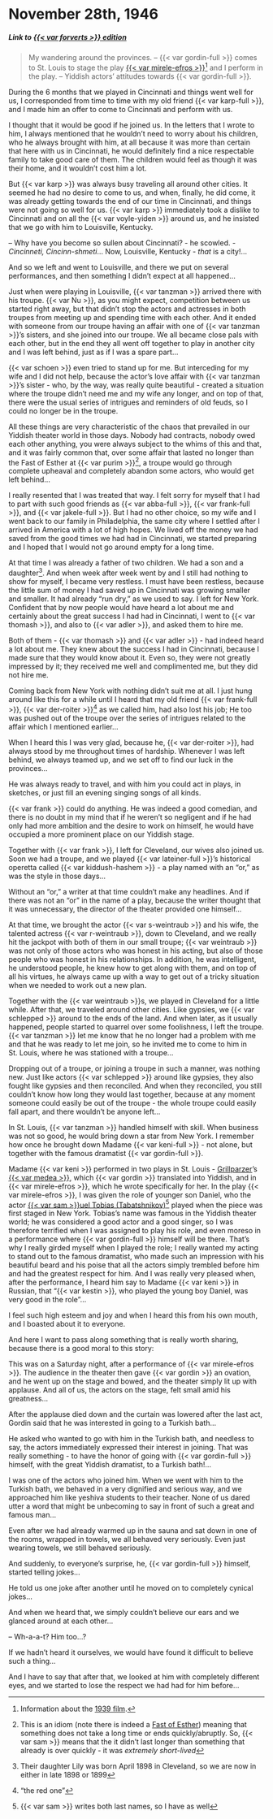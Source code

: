 # November 28th, 1946

##### _Link to [{{< var forverts >}} edition](https://www.nli.org.il/en/newspapers/frw/1946/11/28/01/)_ {.unnumbered}

> My wandering around the provinces. -- {{< var gordin-full >}} comes to St. Louis to stage the play [{{< var mirele-efros >}}](https://en.wikipedia.org/wiki/Mirele_Efros)^[Information about the [1939 film](https://jewishfilm.org/Catalogue/films/mireleefros.htm).] and I perform in the play. --  Yiddish actors' attitudes towards {{< var gordin-full >}}.

During the 6 months that we played in Cincinnati and things went well for us, I corresponded from time to time with my old friend {{< var karp-full >}}, and I made him an offer to come to Cincinnati and perform with us.

I thought that it would be good if he joined us. In the letters that I wrote to him, I always mentioned that he wouldn't need to worry about his children, who he always brought with him, at all because it was more than certain that here with us in Cincinnati, he would definitely find a nice respectable family to take good care of them. The children would feel as though it was their home, and it wouldn't cost him a lot.

But {{< var karp >}} was always busy traveling all around other cities. It seemed he had no desire to come to us, and when, finally, he did come, it was already getting towards the end of our time in Cincinnati, and things were not going so well for us. {{< var karp >}} immediately took a dislike to Cincinnati and on all the {{< var voyle-yiden >}} around us, and he insisted that we go with him to Louisville, Kentucky.

-- Why have you become so sullen about Cincinnati? - he scowled. - _Cincinneti, Cincinn-shmeti_... Now, Louisville, Kentucky - _that_ is a city!...

And so we left and went to Louisville, and there we put on several performances, and then something I didn't expect at all happened...

Just when were playing in Louisville, {{< var tanzman >}} arrived there with his troupe. {{< var Nu >}}, as you might expect, competition between us started right away, but that didn't stop the actors and actresses in both troupes from meeting up and spending time with each other. And it ended with someone from our troupe having an affair with one of {{< var tanzman >}}'s sisters, and she joined into our troupe. We all became close pals with each other, but in the end they all went off together to play in another city and I was left behind, just as if I was a spare part...

{{< var schoen >}} even tried to stand up for me. But interceding for my wife and I did not help, because the actor's love affair with {{< var tanzman >}}'s sister - who, by the way, was really quite beautiful - created a situation where the troupe didn't need me and my wife any longer, and on top of that, there were the usual series of intrigues and reminders of old feuds, so I could no longer be in the troupe.

All these things are very characteristic of the chaos that prevailed in our Yiddish theater world in those days. Nobody had contracts, nobody owed each other anything, you were always subject to the whims of this and that, and it was fairly common that, over some affair that lasted no longer than the Fast of Esther at {{< var purim >}}^[This is an idiom (note there is indeed a [Fast of Esther](https://en.wikipedia.org/wiki/Fast_of_Esther)) meaning that something does not take a long time or ends quickly/abruptly. So, {{< var sam >}} means that the it didn't last longer than something that already is over quickly - it was _extremely short-lived_], a troupe would go through complete upheaval and completely abandon some actors, who would get left behind...

I really resented that I was treated that way. I felt sorry for myself that I had to part with such good friends as {{< var abba-full >}}, {{< var frank-full >}}, and {{< var jakele-full >}}. But I had no other choice, so my wife and I went back to our family in Philadelphia, the same city where I settled after I arrived in America with a lot of high hopes. We lived off the money we had saved from the good times we had had in Cincinnati, we started preparing and I hoped that I would not go around empty for a long time.

At that time I was already a father of two children. We had a son and a daughter^[Their daughter Lily was born April 1898 in Cleveland, so we are now in either in late 1898 or 1899]. And when week after week went by and I still had nothing to show for myself, I became very restless. I must have been restless, because the little sum of money I had saved up in Cincinnati was growing smaller and smaller. It had already "run dry," as we used to say. I left for New York. Confident that by now people would have heard a lot about me and certainly about the great success I had had in Cincinnati, I went to {{< var thomash >}}, and also to {{< var adler >}}, and asked them to hire me.

Both of them - {{< var thomash >}} and {{< var adler >}} - had indeed heard a lot about me. They knew about the success I had in Cincinnati, because I made sure that they would know about it. Even so, they were not greatly impressed by it; they received me well and complimented me, but they did not hire me.

Coming back from New York with nothing didn't suit me at all. I just hung around like this for a while until I heard that my old friend {{< var frank-full >}}, {{< var der-roiter >}}^["the red one"] as we called him, had also lost his job; He too was pushed out of the troupe over the series of intrigues related to the affair which I mentioned earlier...

When I heard this I was very glad, because he, {{< var der-roiter >}}, had always stood by me throughout times of hardship. Whenever I was left behind, we always teamed up, and we set off to find our luck in the provinces...

He was always ready to travel, and with him you could act in plays, in sketches, or just fill an evening singing songs of all kinds.

{{< var frank >}} could do anything. He was indeed a good comedian, and there is no doubt in my mind that if he weren't so negligent and if he had only had more ambition and the desire to work on himself, he would have occupied a more prominent place on our Yiddish stage.

Together with {{< var frank >}}, I left for Cleveland, our wives also joined us. Soon we had a troupe, and we played {{< var lateiner-full >}}'s historical operetta called {{< var kiddush-hashem >}} - a play named with an "or," as was the style in those days...

Without an "or," a writer at that time couldn't make any headlines. And if there was not an "or" in the name of a play, because the writer thought that it was unnecessary, the director of the theater provided one himself...

At that time, we brought the actor {{< var s-weintraub >}} and his wife, the talented actress {{< var r-weintraub >}}, down to Cleveland, and we really hit the jackpot with both of them in our small troupe; {{< var weintraub >}} was not only of those actors who was honest in his acting, but also of those people who was honest in his relationships. In addition, he was intelligent, he understood people, he knew how to get along with them, and on top of all his virtues, he always came up with a way to get out of a tricky situation when we needed to work out a new plan.

Together with the {{< var weintraub >}}s, we played in Cleveland for a little while. After that, we traveled around other cities. Like gypsies, we {{< var schlepped >}} around to the ends of the land. And when later, as it usually happened, people started to quarrel over some foolishness, I left the troupe. {{< var tanzman >}} let me know that he no longer had a problem with me and that he was ready to let me join, so he invited me to come to him in St. Louis, where he was stationed with a troupe...

Dropping out of a troupe, or joining a troupe in such a manner, was nothing new. Just like actors {{< var schlepped >}} around like gypsies, they also fought like gypsies and then reconciled. And when they reconciled, you still couldn't know how long they would last together, because at any moment someone could easily be out of the troupe - the whole troupe could easily fall apart, and there wouldn't be anyone left...

​​In St. Louis, {{< var tanzman >}} handled himself with skill. When business was not so good, he would bring down a star from New York. I remember how once he brought down Madame {{< var keni-full >}} - not alone, but together with the famous dramatist {{< var gordin-full >}}.

Madame {{< var keni >}} performed in two plays in St. Louis - [Grillparzer](https://en.wikipedia.org/wiki/Franz_Grillparzer)'s [{{< var medea >}}](https://www.gutenberg.org/cache/epub/7945/pg7945-images.html), which {{< var gordin >}} translated into Yiddish, and in {{< var mirele-efros >}}, which he wrote specifically for her. In the play {{< var mirele-efros >}}, I was given the role of younger son Daniel, who the actor [{{< var sam >}}uel Tobias (Tabatshnikov)](https://www.museumoffamilyhistory.com/yt/lex/T/tobias-samuel.htm)^[{{< var sam >}} writes both last names, so I have as well] played when the piece was first staged in New York. Tobias's name was famous in the Yiddish theater world; he was considered a good actor and a good singer, so I was therefore terrified when I was assigned to play his role, and even moreso in a performance where {{< var gordin-full >}} himself will be there. That's why I really girded myself when I played the role; I really wanted my acting to stand out to the famous dramatist, who made such an impression with his beautiful beard and his poise that all the actors simply trembled before him and had the greatest respect for him. And I was really very pleased when, after the performance, I heard him say to Madame {{< var keni >}} in Russian, that "{{< var kestin >}}, who played the young boy Daniel, was very good in the role"...

I feel such high esteem and joy and when I heard this from his own mouth, and I boasted about it to everyone.

And here I want to pass along something that is really worth sharing, because there is a good moral to this story:

This was on a Saturday night, after a performance of {{< var mirele-efros >}}. The audience in the theater then gave {{< var gordin >}} an ovation, and he went up on the stage and bowed, and the theater simply lit up with applause. And all of us, the actors on the stage, felt small amid his greatness...

After the applause died down and the curtain was lowered after the last act, Gordin said that he was interested in going to a Turkish bath...

He asked who wanted to go with him in the Turkish bath, and needless to say, the actors immediately expressed their interest in joining. That was really something - to have the honor of going with {{< var gordin-full >}} himself, with the great Yiddish dramatist, to a Turkish bath!...

I was one of the actors who joined him. When we went with him to the Turkish bath, we behaved in a very dignified and serious way, and we approached him like yeshiva students to their teacher. None of us dared utter a word that might be unbecoming to say in front of such a great and famous man...

Even after we had already warmed up in the sauna and sat down in one of the rooms, wrapped in towels, we all behaved very seriously. Even just wearing towels, we still behaved seriously.

And suddenly, to everyone's surprise, he, {{< var gordin-full >}} himself, started telling jokes...

He told us one joke after another until he moved on to completely cynical jokes...

And when we heard that, we simply couldn't believe our ears and we glanced around at each other...

-- Wh-a-a-t? Him too...?

If we hadn't heard it ourselves, we would have found it difficult to believe such a thing...

And I have to say that after that, we looked at him with completely different eyes, and we started to lose the respect we had had for him before...
